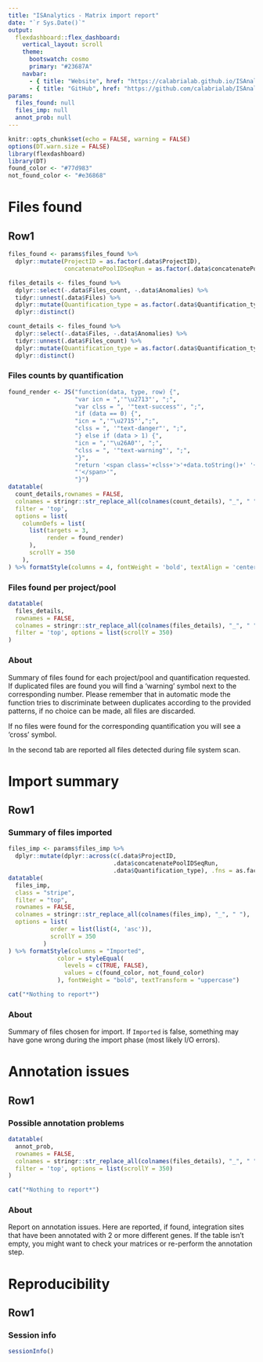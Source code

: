 ```yaml
---
title: "ISAnalytics - Matrix import report"
date: "`r Sys.Date()`"
output: 
  flexdashboard::flex_dashboard:
    vertical_layout: scroll
    theme:
      bootswatch: cosmo
      primary: "#23687A"
    navbar:
      - { title: "Website", href: "https://calabrialab.github.io/ISAnalytics/", align: right, icon: "fa-globe" }
      - { title: "GitHub", href: "https://github.com/calabrialab/ISAnalytics", align: right, icon: "fa-github" }
params:
  files_found: null
  files_imp: null
  annot_prob: null
---
```


```r
knitr::opts_chunk$set(echo = FALSE, warning = FALSE)
options(DT.warn.size = FALSE)
library(flexdashboard)
library(DT)
found_color <- "#77d983"
not_found_color <- "#e36868"
```

Files found {data-orientation=rows}
===============================================================================

Row1 {data-height=600 .tabset .tabset-fade}
-------------------------------------------------------------------------------
```r
files_found <- params$files_found %>%
  dplyr::mutate(ProjectID = as.factor(.data$ProjectID),
                concatenatePoolIDSeqRun = as.factor(.data$concatenatePoolIDSeqRun))

files_details <- files_found %>%
  dplyr::select(-.data$Files_count, -.data$Anomalies) %>%
  tidyr::unnest(.data$Files) %>%
  dplyr::mutate(Quantification_type = as.factor(.data$Quantification_type)) %>%
  dplyr::distinct()

count_details <- files_found %>%
  dplyr::select(-.data$Files, -.data$Anomalies) %>%
  tidyr::unnest(.data$Files_count) %>%
  dplyr::mutate(Quantification_type = as.factor(.data$Quantification_type)) %>%
  dplyr::distinct()
```

### Files counts by quantification 
```r
found_render <- JS("function(data, type, row) {",
                   "var icn = ",'"\u2713"', ";",
                   "var clss = ", '"text-success"', ";",
                   "if (data == 0) {",
                   "icn = ",'"\u2715"',";",
                   "clss = ", '"text-danger"', ";",
                   "} else if (data > 1) {",
                   "icn = ",'"\u26A0"', ";",
                   "clss = ", '"text-warning"', ";",
                   "}",
                   "return '<span class='+clss+'>'+data.toString()+' '+icn+",
                   "'</span>'",
                   "}")
datatable(
  count_details,rownames = FALSE, 
  colnames = stringr::str_replace_all(colnames(count_details), "_", " "), 
  filter = 'top',
  options = list(
    columnDefs = list(
      list(targets = 3,
           render = found_render)
      ),
      scrollY = 350
    ),
) %>% formatStyle(columns = 4, fontWeight = 'bold', textAlign = 'center')
```

### Files found per project/pool 
```r
datatable(
  files_details,
  rownames = FALSE, 
  colnames = stringr::str_replace_all(colnames(files_details), "_", " "), 
  filter = 'top', options = list(scrollY = 350)
)
```

### About

Summary of files found for each project/pool and quantification requested.  
If duplicated files are found you will find a 'warning' symbol next to the 
corresponding number. Please remember that in automatic mode the function
tries to discriminate between duplicates according to the provided patterns,
if no choice can be made, all files are discarded.

If no files were found for the corresponding quantification you will see a
'cross' symbol.

In the second tab are reported all files detected during file system scan.

Import summary {data-orientation=rows}
===============================================================================

Row1 {data-height=600 .tabset .tabset-fade}
-------------------------------------------------------------------------------
### Summary of files imported
```r
files_imp <- params$files_imp %>%
  dplyr::mutate(dplyr::across(c(.data$ProjectID, 
                              .data$concatenatePoolIDSeqRun, 
                              .data$Quantification_type), .fns = as.factor))
datatable(
  files_imp,
  class = "stripe",
  filter = "top", 
  rownames = FALSE,
  colnames = stringr::str_replace_all(colnames(files_imp), "_", " "),
  options = list(
            order = list(list(4, 'asc')),
            scrollY = 350
          )
) %>% formatStyle(columns = "Imported", 
              color = styleEqual(
                levels = c(TRUE, FALSE),
                values = c(found_color, not_found_color)
              ), fontWeight = "bold", textTransform = "uppercase")
```

```r
cat("*Nothing to report*")
```

### About

Summary of files chosen for import. If `Imported` is false, something may
have gone wrong during the import phase (most likely I/O errors).

Annotation issues {data-orientation=rows}
===============================================================================

Row1 {data-height=600 .tabset .tabset-fade}
-------------------------------------------------------------------------------
### Possible annotation problems
```r
datatable(
  annot_prob,
  rownames = FALSE, 
  colnames = stringr::str_replace_all(colnames(files_details), "_", " "), 
  filter = 'top', options = list(scrollY = 350)
)
```

```r
cat("*Nothing to report*")
```

### About

Report on annotation issues. Here are reported, if found, integration sites that
have been annotated with 2 or more different genes. If the table isn't empty,
you might want to check your matrices or re-perform the annotation step.

Reproducibility {data-orientation=rows}
===============================================================================

Row1 {data-height=600}
-------------------------------------------------------------------------------

### Session info {style="width: 95% !important"}
```r
sessionInfo()
```

